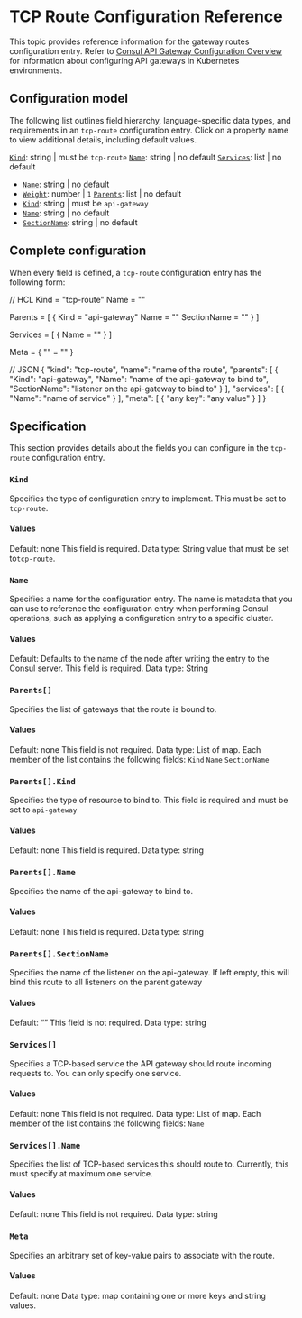 # TCP Route Configuration Reference
This topic provides reference information for the gateway routes configuration entry. Refer to [Consul API Gateway Configuration Overview]() for information about configuring API gateways in Kubernetes environments.

## Configuration model

The following list outlines field hierarchy, language-specific data types, and requirements in an `tcp-route` configuration entry. Click on a property name to view additional details, including default values.

[`Kind`](#kind): string | must be `tcp-route`
[`Name`](#name): string | no default
[`Services`](#rules-services): list | no default
  - [`Name`](#rules-services-name): string | no default
  - [`Weight`](#rules-services-weight): number | `1`
[`Parents`](#parents): list | no default
  - [`Kind`](#parents-kind): string | must be `api-gateway`
  - [`Name`](#parents-name): string | no default
  - [`SectionName`](#parents-sectionname): string | no default


## Complete configuration
When every field is defined, a `tcp-route` configuration entry has the following form:



// HCL
Kind = "tcp-route"
Name = "<name of the route>"

Parents = [
  {
    Kind = "api-gateway"
    Name = "<name of the api-gateway to bind to>"
    SectionName = "<listener on the api-gateway to bind to>"
  }
]

Services = [
  {
    Name = "<name of service>"
  }
]

Meta = {
  "<any key>" = "<any value>"
}


// JSON
{
  "kind": "tcp-route",
  "name": "name of the route",
  "parents": [
    {
      "Kind": "api-gateway",
      "Name": "name of the api-gateway to bind to",
      "SectionName": "listener on the api-gateway to bind to"
    }
  ],
  "services": [
    {
      "Name": "name of service"
    }
  ],
  "meta": [
    {
      "any key": "any value"
    }
  ]
}



## Specification
This section provides details about the fields you can configure in the `tcp-route` configuration entry.
### `Kind`
Specifies the type of configuration entry to implement. This must be set to `tcp-route`.

#### Values
Default: none
This field is required.
Data type: String value that must be set to`tcp-route`.

### `Name`
Specifies a name for the configuration entry. The name is metadata that you can use to reference the configuration entry when performing Consul operations, such as applying a configuration entry to a specific cluster.

#### Values
Default: Defaults to the name of the node after writing the entry to the Consul server.
This field is required.
Data type: String

### `Parents[]`
Specifies the list of gateways that the route is bound to.
#### Values
Default: none
This field is not required.
Data type: List of map. Each member of the list contains the following fields:
`Kind`
`Name`
`SectionName`
### `Parents[].Kind`
Specifies the type of resource to bind to. This field is required and must be set to `api-gateway`
#### Values
Default: none
This field is required.
Data type: string
### `Parents[].Name`
Specifies the name of the api-gateway to bind to.
#### Values
Default: none
This field is required.
Data type: string
### `Parents[].SectionName`
Specifies the name of the listener on the api-gateway. If left empty, this will bind this route to all listeners on the parent gateway
#### Values
Default: “”
This field is not required.
Data type: string

### `Services[]`
Specifies a TCP-based service the API gateway should route incoming requests to. You can only specify one service.
#### Values
Default: none
This field is not required.
Data type: List of map. Each member of the list contains the following fields:
`Name`
### `Services[].Name`
Specifies the list of TCP-based services this should route to. Currently, this must specify at maximum one service.
#### Values
Default: none
This field is not required.
Data type: string

### `Meta`
Specifies an arbitrary set of key-value pairs to associate with the route.

#### Values
Default: none
Data type: map containing one or more keys and string values.

